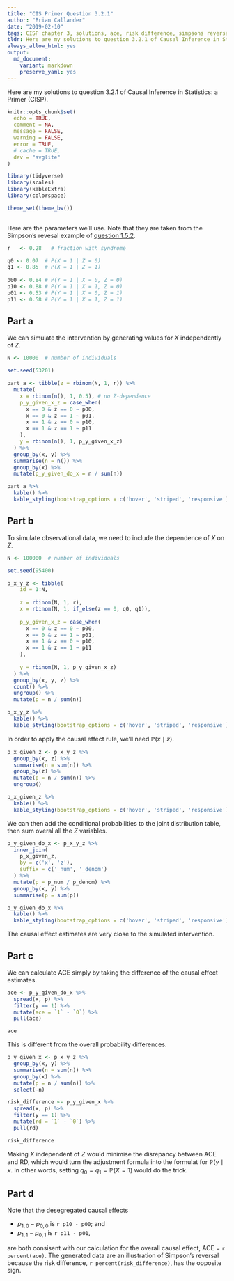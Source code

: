 ```yaml
---
title: "CIS Primer Question 3.2.1"
author: "Brian Callander"
date: "2019-02-10"
tags: CISP chapter 3, solutions, ace, risk difference, simpsons reversal
tldr: Here are my solutions to question 3.2.1 of Causal Inference in Statistics a Primer (CISP).
always_allow_html: yes
output: 
  md_document:
    variant: markdown
    preserve_yaml: yes
---
```


Here are my solutions to question 3.2.1 of Causal Inference in Statistics: a Primer (CISP). 

<!--more-->

```r
knitr::opts_chunk$set(
  echo = TRUE,
  comment = NA,
  message = FALSE,
  warning = FALSE,
  error = TRUE,
  # cache = TRUE,
  dev = "svglite"
)

library(tidyverse)
library(scales)
library(kableExtra)
library(colorspace)

theme_set(theme_bw())
 
```

Here are the parameters we'll use. Note that they are taken from the Simpson's revesal example of [question 1.5.2](question_1_5_2.html).

```r
r	<- 0.28   # fraction with syndrome

q0 <- 0.07  # P(X = 1 | Z = 0)
q1 <- 0.85  # P(X = 1 | Z = 1)
             
p00 <- 0.84 # P(Y = 1 | X = 0, Z = 0)
p10 <- 0.88 # P(Y = 1 | X = 1, Z = 0)
p01 <- 0.53 # P(Y = 1 | X = 0, Z = 1)
p11 <- 0.58 # P(Y = 1 | X = 1, Z = 1)
```

## Part a

We can simulate the intervention by generating values for $X$ independently of $Z$.

```r
N <- 10000  # number of individuals

set.seed(53201)

part_a <- tibble(z = rbinom(N, 1, r)) %>% 
  mutate(
    x = rbinom(n(), 1, 0.5), # no Z-dependence
    p_y_given_x_z = case_when(
      x == 0 & z == 0 ~ p00,
      x == 0 & z == 1 ~ p01,
      x == 1 & z == 0 ~ p10,
      x == 1 & z == 1 ~ p11
    ),
    y = rbinom(n(), 1, p_y_given_x_z)
  ) %>% 
  group_by(x, y) %>% 
  summarise(n = n()) %>% 
  group_by(x) %>% 
  mutate(p_y_given_do_x = n / sum(n))

```

```r
part_a %>% 
  kable() %>% 
  kable_styling(bootstrap_options = c('hover', 'striped', 'responsive'))
```


## Part b

To simulate observational data, we need to include the dependence of $X$ on $Z$.

```r
N <- 100000  # number of individuals

set.seed(95400)

p_x_y_z <- tibble(
    id = 1:N,
    
    z = rbinom(N, 1, r),
    x = rbinom(N, 1, if_else(z == 0, q0, q1)),
    
    p_y_given_x_z = case_when(
      x == 0 & z == 0 ~ p00,
      x == 0 & z == 1 ~ p01,
      x == 1 & z == 0 ~ p10,
      x == 1 & z == 1 ~ p11
    ),
    
    y = rbinom(N, 1, p_y_given_x_z)
  ) %>% 
  group_by(x, y, z) %>% 
  count() %>% 
  ungroup() %>% 
  mutate(p = n / sum(n))

```


```r
p_x_y_z %>% 
  kable() %>% 
  kable_styling(bootstrap_options = c('hover', 'striped', 'responsive'))
```

In order to apply the causal effect rule, we'll need $\mathbb P(x \mid z)$.

```r
p_x_given_z <- p_x_y_z %>% 
  group_by(x, z) %>% 
  summarise(n = sum(n)) %>% 
  group_by(z) %>% 
  mutate(p = n / sum(n)) %>% 
  ungroup()
```


```r
p_x_given_z %>% 
  kable() %>% 
  kable_styling(bootstrap_options = c('hover', 'striped', 'responsive'))
```

We can then add the conditional probabilities to the joint distribution table, then sum overal all the $Z$ variables.

```r
p_y_given_do_x <- p_x_y_z %>% 
  inner_join(
    p_x_given_z, 
    by = c('x', 'z'), 
    suffix = c('_num', '_denom')
  ) %>% 
  mutate(p = p_num / p_denom) %>% 
  group_by(x, y) %>%
  summarise(p = sum(p)) 
```

```r
p_y_given_do_x %>% 
  kable() %>% 
  kable_styling(bootstrap_options = c('hover', 'striped', 'responsive'))
```

The causal effect estimates are very close to the simulated intervention.

## Part c

We can calculate ACE simply by taking the difference of the causal effect estimates.

```r
ace <- p_y_given_do_x %>% 
  spread(x, p) %>% 
  filter(y == 1) %>% 
  mutate(ace = `1` - `0`) %>% 
  pull(ace)

ace
```

This is different from the overall probability differences.

```r
p_y_given_x <- p_x_y_z %>% 
  group_by(x, y) %>% 
  summarise(n = sum(n)) %>% 
  group_by(x) %>% 
  mutate(p = n / sum(n)) %>% 
  select(-n) 

risk_difference <- p_y_given_x %>% 
  spread(x, p) %>% 
  filter(y == 1) %>% 
  mutate(rd = `1` - `0`) %>% 
  pull(rd)

risk_difference
```

Making $X$ independent of $Z$ would minimise the disrepancy between ACE and RD, which would turn the adjustment formula into the formulat for $\mathbb P(y \mid x$. In other words, setting $q_0 = q_1 = \mathbb P(X = 1)$ would do the trick.

## Part d

Note that the desegregated causal effects

* $p_{1, 0} - p_{0, 0}$ is `r p10 - p00`; and 
* $p_{1, 1} - p_{0, 1}$ is `r p11 - p01`,

are both consisent with our calculation for the overall causal effect, ACE = `r percent(ace)`. The generated data are an illustration of Simpson's reversal because the risk difference, `r percent(risk_difference)`, has the opposite sign.
